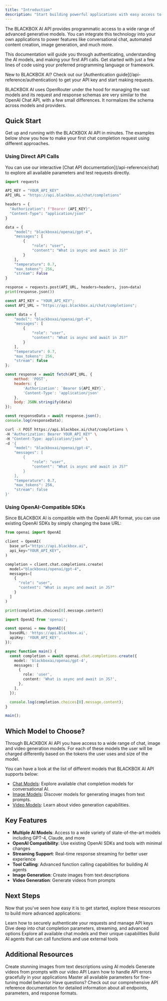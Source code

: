 ```yaml
---
title: "Introduction"
description: "Start building powerful applications with easy access to the state-of-the-art AI models."
---
```


The BLACKBOX AI API provides programmatic access to a wide range of advanced generative models. You can integrate this technology into your own applications to power features like conversational chat, automated content creation, image generation, and much more.

This documentation will guide you through authenticating, understanding the AI models, and making your first API calls. Get started with just a few lines of code using your preferred programming language or framework.

<Tip>
  New to BLACKBOX AI? Check out our [Authentication guide](/api-reference/authentication) to get your API key and start making requests.
</Tip>

BLACKBOX AI uses OpenRouter under the hood for managing the vast models and its request and response schemas are very similar to the OpenAI Chat API, with a few small differences. It normalizes the schema across models and providers.

## Quick Start

Get up and running with the BLACKBOX AI API in minutes. The examples below show you how to make your first chat completion request using different approaches.

### Using Direct API Calls

<Tip>
  You can use our interactive [Chat API documentation](/api-reference/chat) to explore all available parameters and test requests directly.
</Tip>

<CodeGroup>

```python Python
import requests

API_KEY = "YOUR_API_KEY"
API_URL = "https://api.blackbox.ai/chat/completions"

headers = {
  "Authorization": f"Bearer {API_KEY}",
  "Content-Type": "application/json"
}

data = {
    "model": "blackboxai/openai/gpt-4",
    "messages": [
        {
            "role": "user",
            "content": "What is async and await in JS?"
        }
    ],
    "temperature": 0.7,
    "max_tokens": 256,
    "stream": False
}

response = requests.post(API_URL, headers=headers, json=data)
print(response.json())
```

```javascript Node.js
const API_KEY = "YOUR_API_KEY";
const API_URL = "https://api.blackbox.ai/chat/completions";

const data = {
    "model": "blackboxai/openai/gpt-4",
    "messages": [
        {
            "role": "user",
            "content": "What is async and await in JS?"
        }
    ],
    "temperature": 0.7,
    "max_tokens": 256,
    "stream": false
};

const response = await fetch(API_URL, {
    method: 'POST',
    headers: {
        'Authorization': `Bearer ${API_KEY}`,
        'Content-Type': 'application/json'
    },
    body: JSON.stringify(data)
});

const responseData = await response.json();
console.log(responseData);
```

```bash cURL
curl -X POST https://api.blackbox.ai/chat/completions \
-H "Authorization: Bearer YOUR_API_KEY" \
-H "Content-Type: application/json" \
-d '{
    "model": "blackboxai/openai/gpt-4",
    "messages": [
        {
            "role": "user",
            "content": "What is async and await in JS?"
        }
    ],
    "temperature": 0.7,
    "max_tokens": 256,
    "stream": false
}'
```

</CodeGroup>

### Using OpenAI-Compatible SDKs

Since BLACKBOX AI is compatible with the OpenAI API format, you can use existing OpenAI SDKs by simply changing the base URL:

<CodeGroup>

```python Python
from openai import OpenAI

client = OpenAI(
  base_url="https://api.blackbox.ai",
  api_key="YOUR_API_KEY",
)

completion = client.chat.completions.create(
  model="blackboxai/openai/gpt-4",
  messages=[
    {
      "role": "user",
      "content": "What is async and await in JS?"
    }
  ]
)

print(completion.choices[0].message.content)
```

```typescript TypeScript
import OpenAI from 'openai';

const openai = new OpenAI({
  baseURL: 'https://api.blackbox.ai',
  apiKey: 'YOUR_API_KEY',
});

async function main() {
  const completion = await openai.chat.completions.create({
    model: 'blackboxai/openai/gpt-4',
    messages: [
      {
        role: 'user',
        content: 'What is async and await in JS?',
      },
    ],
  });

  console.log(completion.choices[0].message.content);
}

main();
```

</CodeGroup>


## Which Model to Choose?
Through BLACKBOX AI API you have access to a wide range of chat, image and video generation models. For each of these models the user will be charged differently based on the tokens the user uses and size of the model.

You can have a look at the list of different models that BLACKBOX AI API supports below:

- [Chat Models](/api-reference/models/chat-models#available-chat-models): Explore available chat completion models for conversational AI.
- [Image Models](/api-reference/models/image-models#available-image-generation-models): Discover models for generating images from text prompts.
- [Video Models](/api-reference/models/video-models#available-video-generation-models): Learn about video generation capabilities.


## Key Features

- **Multiple AI Models**: Access to a wide variety of state-of-the-art models including GPT-4, Claude, and more
- **OpenAI Compatibility**: Use existing OpenAI SDKs and tools with minimal changes
- **Streaming Support**: Real-time response streaming for better user experience
- **Tool Calling**: Advanced function calling capabilities for building AI agents
- **Image Generation**: Create images from text descriptions
- **Video Generation**: Generate videos from prompts

## Next Steps

Now that you've seen how easy it is to get started, explore these resources to build more advanced applications:

<CardGroup>
  <Card title="Authentication" icon="key" href="/api-reference/authentication">
    Learn how to securely authenticate your requests and manage API keys
  </Card>
  
  <Card title="Chat Completions" icon="code" href="/api-reference/chat">
    Dive deep into chat completion parameters, streaming, and advanced options
  </Card>

  <Card title="Available Models" icon="star" href="/api-reference/models/chat-models">
    Explore all available chat models and their unique capabilities
  </Card>

  <Card title="Tool Calling" icon="gear" href="/api-reference/tool-calling">
    Build AI agents that can call functions and use external tools
  </Card>
</CardGroup>

## Additional Resources

<CardGroup>
  <Card title="Image Generation" icon="image" href="/api-reference/image">
    Create stunning images from text descriptions using AI models
  </Card>

  <Card title="Video Generation" icon="video" href="/api-reference/video">
    Generate videos from prompts with our video API
  </Card>

  <Card title="Error Handling" icon="terminal" href="/api-reference/errors">
    Learn how to handle API errors gracefully in your applications
  </Card>

  <Card title="API Parameters" icon="download" href="/api-reference/parameters">
    Master all available parameters for fine-tuning model behavior
  </Card>
</CardGroup>

<Tip>
  Have questions? Check out our comprehensive API reference documentation for detailed information about all endpoints, parameters, and response formats.
</Tip>


